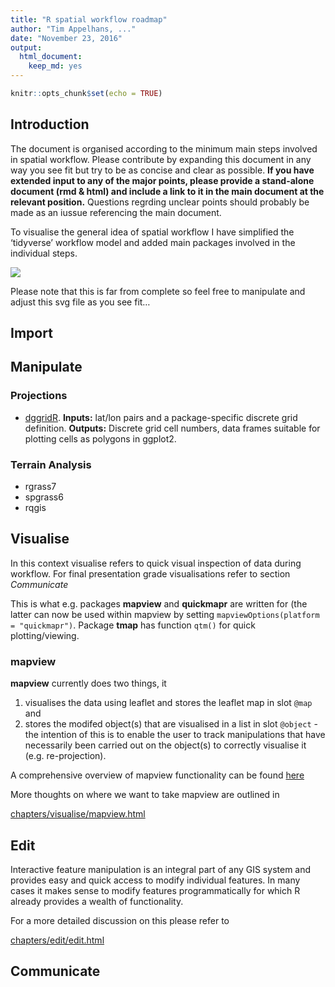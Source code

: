 ```yaml
---
title: "R spatial workflow roadmap"
author: "Tim Appelhans, ..."
date: "November 23, 2016"
output: 
  html_document: 
    keep_md: yes
---
```


```r
knitr::opts_chunk$set(echo = TRUE)
```

## Introduction

The document is organised according to the minimum main steps involved in spatial workflow. Please contribute by expanding this document in any way you see fit but try to be as concise and clear as possible. **If you have extended input to any of the major points, please provide a stand-alone document (rmd & html) and include a link to it in the main document at the relevant position.** Questions regrding unclear points should probably be made as an iussue referencing the main document.

To visualise the general idea of spatial workflow I have simplified the 'tidyverse' workflow model and added main packages involved in the individual steps.

![](./images/minimum_workflow.svg)

Please note that this is far from complete so feel free to manipulate and adjust this svg file as you see fit...

## Import


## Manipulate

### Projections
 * [dggridR](https://cran.r-project.org/web/packages/dggridR/index.html). **Inputs:** lat/lon pairs and a package-specific discrete grid definition. **Outputs:** Discrete grid cell numbers, data frames suitable for plotting cells as polygons in ggplot2.
 
### Terrain Analysis
 * rgrass7
 * spgrass6
 * rqgis

## Visualise
In this context visualise refers to quick visual inspection of data during workflow. For final presentation grade visualisations refer to section *Communicate*

This is what e.g. packages **mapview** and **quickmapr** are written for (the latter can now be used within mapview by setting `mapviewOptions(platform = "quickmapr")`. Package **tmap** has function `qtm()` for quick plotting/viewing.

### mapview
**mapview** currently does two things, it

1. visualises the data using leaflet and stores the leaflet map in slot `@map` and 
2. stores the modifed object(s) that are visualised in a list in slot `@object` - 
the intention of this is to enable the user to track manipulations that have necessarily been carried out on the object(s) to correctly visualise it (e.g. re-projection).

A comprehensive overview of mapview functionality can be found [here](http://environmentalinformatics-marburg.github.io/mapview/introduction.html)

More thoughts on where we want to take mapview are outlined in

[chapters/visualise/mapview.html](chapters/visualise/mapview.html)

## Edit
Interactive feature manipulation is an integral part of any GIS system and provides easy and quick access to modify individual features. In many cases it makes sense to modify features programmatically for which R already provides a wealth of functionality. 

For a more detailed discussion on this please refer to

[chapters/edit/edit.html](chapters/edit/edit.html)

## Communicate
